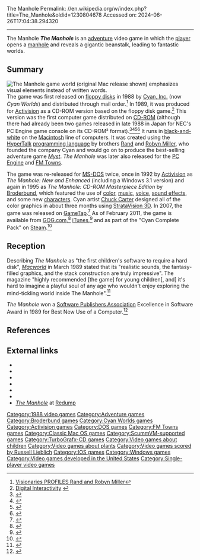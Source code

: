 The Manhole
Permalink: //en.wikipedia.org/w/index.php?title=The_Manhole&oldid=1230804678
Accessed on: 2024-06-26T17:04:38.294320



------
The Manhole
{{short description|1988 video game}}
{{About|the video game|inspection chambers and access chambers|manhole}}
{{Infobox video game
|title = The Manhole
|image = Manholecoverlores.png
|caption = Cover art for ''The Manhole: CD-ROM Masterpiece Edition''
|developer = [[Cyan Worlds]]
|publisher = [[Broderbund]] <br> [[Activision]]
|engine = Multimedia Applications Development Environment
|designer = [[Rand Miller|Rand]] and [[Robyn Miller]]
|released = November 24, 1988, December 18, 1989, May 9, 1992, June 8, 1995, July 5, 2007<br />([[Steam (service)|Steam]]) (PC only)<br />{{Video game release|WW|August 18th, 2010<ref>{{cite web |url=http://www.cyanworlds.com/news/?p=20 |title=Cyan Worlds' Games Available Via Steam |publisher=CyanWorlds.com |date=2010-08-07 |accessdate=2012-05-05 |archive-date=2011-08-08 |archive-url=https://web.archive.org/web/20110808085014/http://www.cyanworlds.com/news/?p=20 |url-status=dead}}</ref>}}([[GOG.com]]) (PC only)<br />{{Video game release|WW|Jan. 21, 2011<ref>{{cite web |url=http://www.cyanworlds.com/news/?p=24 |title=Big Weekend Sale on Cyan Games at GOG! |publisher=CyanWorlds.com |date=2012-01-21 |accessdate=2012-05-05 |archive-date=2011-11-13 |archive-url=https://web.archive.org/web/20111113154912/http://www.cyanworlds.com/news/?p=24 |url-status=dead}}</ref>}}iOS<br />{{Video game release|WW|August 7th, 2010<ref>{{cite web |url=http://www.cyanworlds.com/news/?p=19 |title=Announcing The Manhole: Masterpiece Edition for iOS. |publisher=CyanWorlds.com |date=2010-08-07 |accessdate=2012-05-05 |archive-date=2011-08-08 |archive-url=https://web.archive.org/web/20110808085025/http://www.cyanworlds.com/news/?p=19 |url-status=dead}}</ref>}}
|genre = [[Adventure game|Adventure]]
|modes = [[Single-player video game|Single-player]]
|platforms = [[Mac OS]], [[TurboGrafx 16]], [[MS-DOS]], [[FM Towns]], [[Microsoft Windows]], [[iOS]]
}}
'''''The Manhole''''' is an [[adventure game|adventure]] video game in which the [[player (game)|player]] opens a [[manhole]] and reveals a gigantic beanstalk, leading to fantastic worlds.

==Summary==
[[File:The-Manhole-screenshot.png|thumb|alt=A screenshot from the Macintosh release of The Manhole game.|''The Manhole'' game world (original Mac release shown) emphasizes visual elements instead of written words.]]
The game was first released on [[floppy disk]]s in 1988 by [[Cyan Worlds|Cyan, Inc.]] (now ''Cyan Worlds'') and distributed through mail order.<ref>[http://cafeutne.org/visionaries/95profilesall.html#pMiller Visionaries PROFILES Rand and Robyn Miller]</ref> In 1989, it was produced for [[Activision]] as a CD-ROM version based on the floppy disk game.<ref>[http://www.cybertown.com/hilf.html Digital Interactivity] {{Webarchive|url=https://web.archive.org/web/20060819032318/http://www.cybertown.com/hilf.html |date=2006-08-19}}</ref> This version was the first computer game distributed on [[CD-ROM]] (although there had already been two games released in late 1988 in Japan for NEC's PC Engine game console on its CD-ROM² format).<ref>{{Cite web | url=http://magweasel.com/2009/07/21/i-love-the-pc-engine-fighting-street/ | title=&#91;I ♥ the PC Engine&#93; Fighting Street @ Magweasel | access-date=2015-05-25 | archive-date=2015-10-16 | archive-url=https://web.archive.org/web/20151016170239/http://magweasel.com/2009/07/21/i-love-the-pc-engine-fighting-street/ | url-status=dead}}</ref><ref>{{Cite web | url=http://magweasel.com/2009/07/28/i-love-the-pc-engine-no-ri-ko/ | title=&#91;I ♥ the PC Engine&#93; No-Ri-Ko @ Magweasel | access-date=2015-05-25 | archive-date=2015-05-03 | archive-url=https://web.archive.org/web/20150503084545/http://magweasel.com/2009/07/28/i-love-the-pc-engine-no-ri-ko/ | url-status=dead}}</ref><ref>{{cite magazine |url=https://www.wired.com/thisdayintech/2008/09/sept-24-1993-beautiful-myst-ushers-in-era-of-cd-rom-gaming/ |first=Chris |last=Kohler |date=24 September 2008 |title=Sept. 24, 1993: Beautiful 'Myst' Ushers In Era of CD-ROM Gaming |magazine=Wired Magazine}}</ref><ref name="sipe199211">{{cite magazine | url=http://www.cgwmuseum.org/galleries/index.php?year=1992&pub=2&id=100 | title=3900 Games Later... | magazine=Computer Gaming World | date=November 1992 | issue=100 | access-date=4 July 2014 | last=Sipe | first=Russell | pages=8}}</ref> It runs in [[black-and-white]] on the [[Macintosh]] line of computers. It was created using the [[HyperTalk]] [[programming language]] by brothers [[Rand Miller|Rand]] and [[Robyn Miller]], who founded the company Cyan and would go on to produce the best-selling adventure game ''[[Myst]]''. ''The Manhole'' was later also released for the [[PC Engine]] and [[FM Towns]].

The game was re-released for [[MS-DOS]] twice, once in 1992 by [[Activision]] as ''The Manhole: New and Enhanced'' (including a Windows 3.1 version) and again in 1995 as ''The Manhole: CD-ROM Masterpiece Edition'' by [[Broderbund]], which featured the use of [[color]], [[video game music|music]], [[human voice|voice]], [[sound effect]]s, and some new [[non-player character|characters]]. Cyan artist [[Chuck Carter (illustrator)|Chuck Carter]] designed all of the color graphics in about three months using [[StrataVision 3D]]. In 2007, the game was released on [[GameTap]].<ref>{{cite web |url=http://www.gametap.com/home/play/gameDetails/000448250 |title=The Manhole |accessdate=2007-08-06 |url-status=dead |archiveurl=https://web.archive.org/web/20070707131920/http://www.gametap.com/home/play/gameDetails/000448250 |archivedate=2007-07-07  |website=Gametap}}</ref> As of February 2011, the game is available from [[GOG.com]],<ref>{{cite web |url=http://www.gog.com/en/gamecard/the_manhole_masterpiece_edition |website=GOG |title=The Manhole: Masterpiece Edition |access-date=2011-02-04 |archive-date=2011-02-21 |archive-url=https://web.archive.org/web/20110221165358/http://www.gog.com/en/gamecard/the_manhole_masterpiece_edition |url-status=dead}}</ref> [[iTunes]],<ref>{{Cite web | url=https://itunes.apple.com/us/app/the-manhole-masterpiece-edition/id378038679?mt=8 | title = The Manhole: Masterpiece | website = Apple AppStore | date = 27 January 2022}}</ref> and as part of the "Cyan Complete Pack" on [[Steam (service)|Steam]].<ref>{{Cite web | url=http://store.steampowered.com/app/63630/The_Manhole_Masterpiece_Edition/ | title=The Manhole: Masterpiece Edition on Steam | website = Steam}}</ref>

==Reception==
Describing ''The Manhole'' as "the first children's software to require a hard disk", ''[[Macworld]]'' in March 1989 stated that its "realistic sounds, the fantasy-filled graphics, and the stack construction are truly impressive". The magazine "highly recommended [the game] for young children[, and] it's hard to imagine a playful soul of any age who wouldn't enjoy exploring the mind-tickling world inside The Manhole".<ref name="beekman198903">{{cite magazine | url=https://archive.org/stream/MacWorld_8903_March_1989#page/n201/mode/2up | title=HyperCard Entertainment Stacks | magazine=[[Macworld]] | date=March 1989 | access-date=20 August 2016 | last=Beekman | first=George | volume=6 | issue=3 | pages=190–192}}</ref>

''The Manhole'' won a [[Software Publishers Association]] Excellence in Software Award in 1989 for Best New Use of a Computer.<ref name="scisco198908">{{cite magazine | url=https://archive.org/stream/1989-08-compute-magazine/Compute_Issue_111_1989_Aug#page/n7/mode/2up | title=the Envelope, Please | magazine=Compute! | date=August 1989 | accessdate=11 November 2013 | last=Scisco |first=Peter | pages=6 | volume = 11 | number = 8 #111}}</ref>

==References==
{{reflist}}

== External links ==
* {{Official website}}
* {{MobyGames|id=/manhole|name=''The Manhole''}}
* {{MobyGames|id=/manhole-new-and-enhanced|name=''The Manhole: New and Enhanced''}}
* {{MobyGames|id=/manhole-cd-rom-masterpiece-edition|name=''The Manhole: CD-ROM Masterpiece Edition''}}
* {{Metacritic video game}}
* {{IMDb title}}
* [http://redump.org/disc/86169/ ''The Manhole''] at [http://wiki.redump.org/index.php?title=Redump.org Redump]

{{DEFAULTSORT:Manhole, The}}
[[Category:1988 video games]]
[[Category:Adventure games]]
[[Category:Broderbund games]]
[[Category:Cyan Worlds games]]
[[Category:Activision games]]
[[Category:DOS games]]
[[Category:FM Towns games]]
[[Category:Classic Mac OS games]]
[[Category:ScummVM-supported games]]
[[Category:TurboGrafx-CD games]]
[[Category:Video games about children]]
[[Category:Video games about plants]]
[[Category:Video games scored by Russell Lieblich]]
[[Category:IOS games]]
[[Category:Windows games]]
[[Category:Video games developed in the United States]]
[[Category:Single-player video games]]